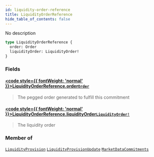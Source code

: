 ```yaml
---
id: liquidity-order-reference
title: LiquidityOrderReference
hide_table_of_contents: false
---
```








No description

```graphql
type LiquidityOrderReference {
  order: Order
  liquidityOrder: LiquidityOrder!
}
```


### Fields

#### [<code style={{ fontWeight: 'normal' }}>LiquidityOrderReference.<b>order</b></code>](#)<Bullet />[`Order`](/testnet/api/graphql/objects/order) <Badge class="secondary" text="object"/>
> The pegged order generated to fulfill this commitment
> 

#### [<code style={{ fontWeight: 'normal' }}>LiquidityOrderReference.<b>liquidityOrder</b></code>](#)<Bullet />[`LiquidityOrder!`](/testnet/api/graphql/objects/liquidity-order) <Badge class="secondary" text="non-null"/> <Badge class="secondary" text="object"/>
> The liquidity order
> 



### Member of

[`LiquidityProvision`](/testnet/api/graphql/objects/liquidity-provision)  <Badge class="secondary" text="object"/><Bullet />[`LiquidityProvisionUpdate`](/testnet/api/graphql/objects/liquidity-provision-update)  <Badge class="secondary" text="object"/><Bullet />[`MarketDataCommitments`](/testnet/api/graphql/objects/market-data-commitments)  <Badge class="secondary" text="object"/>



